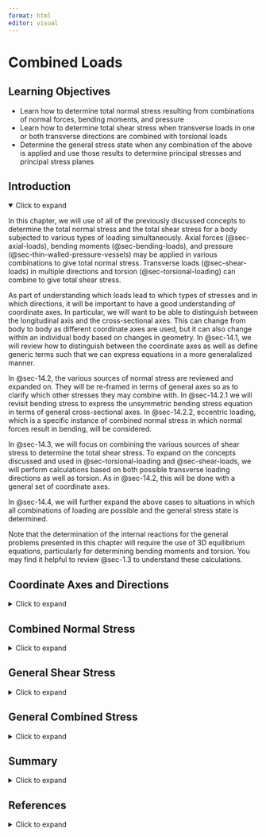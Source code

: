 ```yaml
---
format: html
editor: visual
---
```


# Combined Loads {#sec-combined-loads}

::: {.callout-note icon="false"}
## Learning Objectives

-   Learn how to determine total normal stress resulting from combinations of normal forces, bending moments, and pressure
-   Learn how to determine total shear stress when transverse loads in one or both transverse directions are combined with torsional loads
-   Determine the general stress state when any combination of the above is applied and use those results to determine principal stresses and principal stress planes
:::

## Introduction {.unnumbered}

<details open>

<summary>Click to expand</summary>

In this chapter, we will use of all of the previously discussed concepts to determine the total normal stress and the total shear stress for a body subjected to various types of loading simultaneously. Axial forces (@sec-axial-loads), bending moments (@sec-bending-loads), and pressure (@sec-thin-walled-pressure-vessels) may be applied in various combinations to give total normal stress. Transverse loads (@sec-shear-loads) in multiple directions and torsion (@sec-torsional-loading) can combine to give total shear stress.

As part of understanding which loads lead to which types of stresses and in which directions, it will be important to have a good understanding of coordinate axes. In particular, we will want to be able to distinguish between the longitudinal axis and the cross-sectional axes. This can change from body to body as different coordinate axes are used, but it can also change within an individual body based on changes in geometry. In @sec-14.1, we will review how to distinguish between the coordinate axes as well as define generic terms such that we can express equations in a more generalalized manner.

In @sec-14.2, the various sources of normal stress are reviewed and expanded on. They will be re-framed in terms of general axes so as to clarify which other stresses they may combine with. In @sec-14.2.1 we will revisit bending stress to express the unsymmetric bending stress equation in terms of general cross-sectional axes. In @sec-14.2.2, eccentric loading, which is a specific instance of combined normal stress in which normal forces result in bending, will be considered.

In @sec-14.3, we will focus on combining the various sources of shear stress to determine the total shear stress. To expand on the concepts discussed and used in @sec-torsional-loading and @sec-shear-loads, we will perform calculations based on both possible transverse loading directions as well as torsion. As in @sec-14.2, this will be done with a general set of coordinate axes.

In @sec-14.4, we will further expand the above cases to situations in which all combinations of loading are possible and the general stress state is determined.

Note that the determination of the internal reactions for the general problems presented in this chapter will require the use of 3D equilibrium equations, particularly for determining bending moments and torsion. You may find it helpful to review @sec-1.3 to understand these calculations.

</details>

## Coordinate Axes and Directions {#sec-14.1}

<details>

<summary>Click to expand</summary>

To generalize the discussion for any set of coordinate axes, we will use generic terms for the various directions, as shown in @fig-14.1. The vertical axis of the cross-section will be referred to as the V axis, the horizontal axis of the cross-section will be referred to as the H axis, and the longitudinal (axial) direction will be referred to as the L axis.

The longitudinal direction, synonymous with axial direction, is the direction perpendicular to a cross-section which is cut at a point of interest on a body. The cross-sectional axes are the axes one would draw on the cross-section once the cut is made.

![To maintain generality, we will use V to denote the vertical axis of the cross-section, H to denote the horizontal axis of the cross-section, and L to denote the longitudinal axis of the body based on the cross-section of interest.](images/chapter%2014%20figure%20edits/figure%2014.1.png){#fig-14.1 fig-align="center"}

These directions could change from point to point depending on the location of the point and the geometry of the body. For example, consider the structure in @fig-14.2 with the x, y, z axes oriented at the origin as shown. If we want to examine point P on the structure, we make a vertical cut at point P. The direction normal to the cut surface is the x-direction, so the x axis is the longitudinal axis. When you view the cut surface looking down the x-axis, you see the y and z axes on the cross-section, so those are the cross-sectional axes.

On the other hand, for point Q, we must make a horizontal cut to examine that point. The normal direction then is the vertical, or yaxis. and the cross-sectional axes are the x and z axes.

![The longitudinal (L), horizontal (H), and vertical (V) axes depend on how the axes are arranged globally for the structure as well as the specific location of the point in question.](images/chapter%2014%20figure%20edits/figure%2014.2.png){#fig-14.2 fig-align="center"}

In the following sections, we will express equations in terms of these generic directions so that they will apply to any orientation of coordinate axes.

</details>

## Combined Normal Stress {#sec-14.2}

<details>

<summary>Click to expand</summary>

In previous chapters, individual sources of longitudinal normal stress were considered: axial loads (\@sec-axial-loading), bending loads (@sec-bending-loads), and pressure loads (@sec-thin-walled-pressure-vessels). With all three of these forms of loading present, we would calculate the total longitudinal stress as:

$$
\sigma_L =\frac{\sum F_L}{A}+\sigma_{bending}+\frac{p r}{2 t}
$$

where:

𝜎~L~ = total normal stress in longitudinal direction {Pa, psi\]

F~L~ = force in the longitudinal direction {N, lb\]

A = cross-sectional area \[m^2^, in^2^\]

𝜎~bending~ = bending stress (discussed in more detail below) \[Pa, psi\]

p = internal pressure \[Pa, psi\]

r = inner radius of pipe or pressure vessel \[m, in\]

t = wall thickness of pipe or pressure vessel \[m, in\]

If there is pressure loading, in addition to the contribution to the longitudinal normal stress indicated above, there will also be normal stress in the cross-sectional directions equal to the hoop stress.

$$\sigma_V=\sigma_H=\sigma_{hoop}=\frac{pr}
{t}$$

Of course, for problems with no pressure, the pressure terms would be excluded.

Of the three longitudinal normal stresses, bending stresses tend to be the most complex to understand in terms of calculation inputs and signs, especially with varying coordinate axes directions. @sec-14.2.1 re-visits the concept of bending stress in order to discuss how to generalize the equations presented in @sec-bending-loads to any orientation of body with any arrangement of coordinate axes.

### Generalized Bending Stress Equation {#sec-14.2.1}

In @sec-9.1 , an equation for bending stress in the x direction based on bending around the cross-sectional axes y and z was derived. That equation is:

$$
\sigma_x=-\frac{M_z y}{I_z}+\frac{M_y z}{I_y}
$$

This form of the equation, with the indicated sign in front of each term, is specific to the cross-sectional axes oriented with the z axis positive left and the y axis positive upwards. The negative in front of the M~z~ term and the positive in front of the M~y~ term are part of the derived equation and when the correct signs for M~z~, M~y~, y, and z are inserted, the correct sign of the stress is obtained (positive for tensile and negative for compressive). In @sec-bending-loads, no other cross-sectional axes were considered so that focus on the general concept of bending stress could be more easily maintained.

When the cross-sectional axes are not y and z, we apply the same general form of the above bending stress equation. However, for a different set of axes, not only do we need to change the bending moment and moment of inertia axes in the equation, we need to reconsider the signs. In any given bending load situation, the bending moments are the moments around the centroidal axes of the cross-section (V and H) and the resulting normal stress is in the longitudinal direction (L).

We can then re-phrase the bending stress equation as:

$$
\boxed{\sigma_{(bending)}= \pm\left|\frac{M_V\ d_H}{I_V}\right| \pm\left|\frac{M_H\ d_V}{I_H}\right|}
$$ {#eq-14.1}

| *where*
| *𝜎(~bending)~ = Bending stress in the longitudinal direction \[Pa, psi\]*
| *M~V~ = Bending moment around the vertical axis \[N⸱m, lb⸱in.\]*
| *M~H~ = Bending moment around the horizontal axis \[N⸱m, lb⸱in.\]*
| *d~H~ = Horizontal distance between the point of interest on the cross-section and the V axis \[m, in.\]*
| *d~V~ = Vertical distance between the point of interest on the cross-section and the H axis \[m, in.\]*
| *I~V~ = the moment of inertia about the vertical axis \[m^4^, in.^4^\]*
| *I~H~ = Area moment of inertia about the horizontal axis \[m^4^, in.^4^\]*
| 

The absolute values are used for the bending stress terms with the ⨦ in front to indicate that we will calculate the magnitude of each bending stress term and then assess the signs of the terms independently. The assessment of the signs will be done by visualizing the bending direction, or by using visualization tools which will be described below. Recall that compressive stresses are considered negative and tensile stresses are positive.

@fig-14.3 illustrates the distances dH and dV for the case where the stress at the example point P on the cross-section is being calculated.

It will also be helpful to note that the bending stress at a point that lies directly on a centroidal axis will be zero for bending around that axis. This is evident from the fact that d~H~ =0 for a point on the V axis and d~V~ =0 for a point on the H axis.

![The distances dH and dV that would go in \@eq-14.1 when calculating the bending stress for point P on the cross-section](images/chapter%2014%20figure%20edits/figure%2014.3.png){#fig-14.3 fig-align="center" width="236"}

### Assessing Bending Stress Signs For Generalized Bending Stress Equation {#sec-14.2.2}

The sign on each of the two bending stress terms in @eq-14.1 needs to be determined by inspection of the bending direction. In @sec-9.1, we saw that a bending moment around the horizontal axis causes the normal stress to vary along the vertical axis of the cross-section. In @sec-9.3, we saw that a bending moment around the vertical axis causes normal stress to vary across the horizontal axis of the cross section. Which side is in tension versus compression in each case depends on the direction (clockwise versus counterclockwise) of the bending moment as well as the orientation of the body.

If we can visualize the expected bending due to loading, we can assess if a point will be the "inside" of the bend (compression) or on the "outside" of the bend (tension). For example, in @fig-14.4, the rightwards horizontal force results in bending around the V axis of the cross-section. The direction of the bending is such that all points to the right of the V axis on the cross-section are on the inside of the bend (compression) and all points to the left of the V axis on the cross-section are on the outside of the bend (tension).

In @fig-14.5, the force in the V direction results in a bending moment around the H axis. The direction of the bending is such that all points above the H axis on the cross-section are on the inside of the bend (compression) and all points below the H axis on the cross-section are on the outside of the bend (tension).

![Bending around the V axis](images/chapter%2014%20figure%20edits/figure%2014.4.png){#fig-14.4 fig-align="center" width="493"}

![Bending around the H axis](images/chapter%2014%20figure%20edits/figure%2014.5.png){#fig-14.5 fig-align="center" width="518"}

If visualization is difficult, one can use the following tool (refer to @fig-14.6):

1.  Draw the cross-section as viewed from the end towards the origin. For example, in the case of the columns in @fig-14.4 and @fig-14.5, we would draw the top-down view of the cross-section.
2.  Draw the bending moment arrows around the V and H axes on the sketch of the cross-section. Exaggerate the arrows so they go all the way across.
    -   Make sure to draw the bending moment arrows such that they go over (or in front of) the bending axis (as opposed to under or behind)
3.  The side the arrowhead points to is the compressive side and the side the tail of the arrow is on is the tensile side.

The use of this tool will be demonstrated for the bending stress calculation in @exm-14.1.

![Bending moments around vertical and horizontal axes shown with exaggerated moment arrows](images/chapter%2014%20figure%20edits/figure%2014.6.png){#fig-14.6 fig-align="center" width="425"}

::: {.callout-tip collapse="true" icon="false"}
## Example 14.1

::: {#exm-14.1}
<p>

</p>

The [internal bending moments]{.underline} on a 32 mm diameter solid steel rod are found to be M~x~ = 376 kN mm (clockwise) and M~z~ = 204 kN mm (counterclockwise) as shown. Determine the bending stress at points P and Q.

![](images/chapter%2014%20figure%20edits/example%2014.1%20part%201.png){fig-align="center" width="405"}

::: {.callout-tip collapse="true" icon="false"}
## Solution

1\) Normally, we would draw the FBD of the cut section to find the internal bending moments. In this case, for simplicity, the internal moments are already given.

2\) Write the general bending stress equation and eliminate unnecessary terms.

$$
\sigma_L= \pm\left|\frac{M_H\ dV}{I_H}\right| \pm\left|\frac{M_V\ dH}{I_V}\right|
$$

Looking at the cross-section, we can see that the cross-sectional vertical axis is the z-axis and the cross-sectional horizontal axis is the x axis. The longitudinal axis is the y axis:

$$
\sigma_y= \pm\left|\frac{M_z\ dx}{I_z}\right| \pm\left|\frac{M_x\ dz}{I_x}\right|
$$

**Evaluating point P:**

Because P is on the centroidal z-axis, dx = 0, so the general bending stress equation reduces to:

$$
\sigma_y= \pm\left|\frac{M_x\ dz}{I_x}\right|
$$

3\) Assess the sign:

With the clockwise bending moment around the x-axis, the beam can be visualized as bending "backwards" such that point P will be on the “inside” of the bend, or in compression. An approximation of the resulting shape is sketched below as it would appear from the side view (looking down the x-axis).

Alternatively, draw the cross-section with the exaggerated moment arrow clockwise around the x axis. Since the arrowhead would be pointed towards P, the point is in compression.

![](images/chapter%2014%20figure%20edits/example%2014.1%20part%202.png){fig-align="center" width="411"}

4\) Calculate:

\|Mx\| = given = (376 kN mm)(1000 N/kN) = 376000 N mm

dz = radius = 16 mm

I~x~ =$\frac{\pi}{64}d^4=\frac{\pi}{64}(32mm)^4=51.47\times10^3mm^4$

$$
\begin{aligned}
\sigma_{y_P}&=-\frac{376000{~N}\cdot{mm}\ (16mm)}{51.47 \times 10^{3}{~mm}^4}\\[10pt]
&=-117{~N/mm^2}\\[10pt]
&=-117\ MPa
\end{aligned}
$$

**Evaluating Point Q:**

Because point Q is on the centroidal x axis, dz = 0, so the general bending stress equation reduces to:

$$
\sigma_{y_Q}=\pm\left|\frac{M_z\ dx}{I_z}\right|
$$

3\) Assess the sign:

With the counterclockwise bending moment around the z-axis, the beam can be visulized as bending into somewhat of a backwards "C" shape as viewed from the front (down the z-axis). Point Q would be on the outside of the bend, or in tension.

Alternatively, draw the cross-section with the exaggerated moment arrow counterclockwise around the z-axis. Since Q is at the tail-side, the point is in tension.

![](images/chapter%2014%20figure%20edits/example%2014.1%20part%203.png){fig-align="center" width="458"}

4\) Calculate:

\|Mz\| = given = (204 kN mm)(1000 N/kN) = 204000 N mm

dx = radius = 16 mm

For circular cross-section, I~z~ = I~x~ = 51.47 x 10^3^ mm^4^

$$
\begin{aligned}
\sigma_{y_Q}&=\frac{204000{~N}\cdot{mm}*(16{~mm})}{51.47 \times 10^{3}{~mm}^4}\\[10pt]
&=63.4\ N/mm^2\\[10pt]
&=63.4{~MPa}
\end{aligned}
$$

**σ~yP~ = 116.9 MPa (compression)**

**σ~yQ~ = 63.4 MPa (tension)**
:::
:::
:::

### Eccentric Loading {#sec-14.2.3}

When the line of action of an axial load does not pass through the centroid of a cross section, it will result in both a normal reaction force and a bending moment. For example, consider the traffic light and corresponding free body diagram shown in @fig-14.7.

![The vertical pole is subject to direct axial stress and bending stress](images/CH14%20PNGs/figure%2014.6.png){#fig-14.7 fig-align="center"}

The vertical support pole is subjected to normal forces from the weights of the traffic lights (the weight of the horizontal poles, cameras, etc., are assumed to be negligible for this example). There are also bending moments around both cross-sectional axes (x and z) that result from the fact that the weights are not directly centered on the the support pole.

The total normal stress in the longitudinal direction, σ~y~, at any given point on the pole would be given by:

$$
\sigma_L =\frac{\sum F_L}{A}+\sigma_{bending}
$$

In terms of the general axes discussed in @sec-14.1, and substituting in @eq-14.1 for the bending stress, we have:

$$
\boxed{\sigma_L= \pm\left|\frac{F_L}{A}\right| \pm\left|\frac{M_V d_H}{I_V}\right| \pm\left|\frac{M_H d_V}{I_H}\right|}
$$ {#eq-14.2}

| *where*
| *𝜎~𝐿~ = Bending stress in the longitudinal direction \[Pa, psi\]*
| *F~L~ = Internal normal force in the longitudinal direction \[N, lb\]*
| *A = Cross-sectional area \[m^2^, in.^2^\]*
| *M~V~ = Bending moment around the vertical axis \[N⸱m, lb⸱in.\]*
| *M~H~ = Bending moment around the horizontal axis \[N⸱m, lb⸱in.\]*
| *d~H~ = Horizontal distance between the point on the cross-section for which the stress is being calculated and the V axis \[m, in.\]*
| *d~V~ = Vertical distance between the point on the cross-section for which the stress is being calculated and the H axis \[m, in.\]*
| *I~V~ = the moment of inertia about the vertical axis \[m^4^, in.^4^\]*
| *I~H~ = Area moment of inertia about the horizontal axis \[m^4^, in.^4^\]*

The sign for the first term is positive if the total force is tensile (directed away from the cross-section) and negative if the total force is compressive (pointed towards the cross-section).

@exm-14.2 and @exm-14.3 demonstrate the calculation of normal stress in eccentric loading problems.

@exm-14.4 demonstrates a loading that includes pressure as part of the loading combination and drawing the resulting stress element.

::: {.callout-tip collapse="true" icon="false"}
## Example 14.2

::: {#exm-14.2}
<p>

</p>

The structure is fixed to the ground and subjected to the 75 lb and 50 lb vertical forces shown. Determine the total normal stress at points P and Q on the cross-section located at A-A. Assume the 40 inch horizontal section at the top remains rigid.

![](images/chapter%2014%20figure%20edits/example%2014.2%20part%201.png){fig-align="center"}

::: {.callout-tip collapse="true" icon="false"}
## Solution

1\) Draw the FBD of the structure cut at A-A and write the equilibrium equations to find the internal reactions.

Below is the FBD for the section of the structure above the cut. Using the section above the cut allows us to avoid needing to calculate the reactions at the fixed support.

![](images/chapter%2014%20figure%20edits/example%2014.2%20part%202.png){fig-align="center" width="317"}

In this case, reaction forces R~x~ and R~z~ are 0 by inspection (we can see that there are no forces applied in those directions).

Similarly, reaction moments M~Rx~ and M~Ry~ are 0 by inspection: All the forces only act in the y direction, so M~Ry~ = 0. All the forces pass through the x-axis, so M~Rx~ = 0.

Calculating R~y~ and M~Rz~:

$$\begin{aligned}\sum F_y=R_y-75{~lb}-50{~lb}=0 \quad\rightarrow\quad R_y=125{~lb}\end{aligned}$$ $$\begin{aligned}\sum\ M_z &=\sum\pm(Fy*x)+\sum \pm\ (Fx*y)+M_{Rz}=0\\[10pt]
&=(75{~lb}*15{~in.})-(50{~lb}*25{~in.})+M_{Rz}=0 \quad\rightarrow\quad M_ {Rz}=125{~lb}\cdot{in.}\end{aligned}$$

Remember when calculating reaction moments to calculate moments about the centroidal axes of the cross-section no matter where on the cross-section the point of interest is.

2\) Write the generalized normal stress equation and eliminate unnecessary terms:

$$
\sigma_L= \pm\left|\frac{F_L}{A}\right| \pm\left|\frac{M_V d_H}{I_V}\right| \pm\left|\frac{M_H d_V}{I_H}\right|
$$

In this case, the longitudinal axis (L) is the y-axis. The vertical axis of the cross-section is the z-axis and the horizontal axis is the x-axis. With M~Rx~ = 0, we have:

$$
\sigma_y= \pm\left|\frac{R_y}{A}\right| \pm\left|\frac{M_{Rz}\ d_x}{I_z}\right|
$$

3\) Assess signs:

According the equilibrium equations applied in step 2:

R~y~ points [towards the cut section]{.underline} so it is compressive (negative). In addition, the force will affect all points on the cross-section in the same way, so the Ry/A term will be negative for both points P and Q.

M~Rz~ is counterclockwise for the section of the body above the cut at A-A, but this means that it is clockwise for the section below the cut (equal/opposite reactions).

It tends to be easier to correctly visualize bending direction if we consider the direction of the bending moment for the section of the body attached to the fixed support. In this case, that bending moment is clockwise, so we visualize the tower as also bending clockwise.

We also use that direction of bending moment for drawing the moment on the cross-section when using the visualization tool discussed and used previously.

![](images/chapter%2014%20figure%20edits/example%2014.2%20part%203.png){fig-align="center"}

Based on the above, we can see that point P will be in tension from the bending stress and point Q will be compression.

4\) Calculate the stress:

In addition to R~y~ and M~Rz~, we need:

A = (6in.)(8in.) = 48 in.^2^

d~x~ for point P = x-distance between P and the z-axis = 2 in

d~x~ for point Q = x-distance between Q and the z-axis = 4 in

$I_z = \frac{1}{12}bh^3=\frac{1}{12}(6{~in.})(8{~in.})^3 = 256{~in.^4}$

Evaluating point P:

$$
\sigma_{yP}=-\left|\frac{125{~lb}}{48{~in.^2}}\right|+\left|\frac{(125{~lb}\cdot{in.})(2{~in.})}{256{~in.^4}}\right| \\
\sigma_{yP}=-1.63{~psi}
$$

Evaluating point Q:

$$
\sigma_{yQ}=-\left|\frac{125{~lb}}{48{~in.^2}}\right|-\left|\frac{(125{~lb}\cdot{in.})(4{~in.})}{256{~in.^4}}\right| \\
\sigma_{yQ}=-4.56{~psi}
$$

The negative answers indicates that the stress at both points is ovearll compressive.

**Answers: σ~yP~ = -1.63 psi, σ~yQ~ = -4.56 psi**
:::
:::
:::

::: {.callout-tip collapse="true" icon="false"}
## Example 14.3

::: {#exm-14.3}
<p>

</p>

A post is fixed to the ground and subjected to a 180 kN force pulling up at point P, shown on the cross-section.

Determine the normal stress at point A.

![](images/chapter%2014%20figure%20edits/example%2014.3%20part%201.png){fig-align="center"}

::: {.callout-tip collapse="true" icon="false"}
## Solution

1\) Draw the FBD of the structure cut at an arbitrary y-location and write the equilibrium equations to find the internal reactions.

For the given loading, the internal reactions will be the same for any y location, so we can make a cut anywhere to determine the bending moments and normal force reaction.

FBD above the cut:

![](images/chapter%2014%20figure%20edits/example%2014.3%20part%202.png){fig-align="center" width="255"}

The reaction forces R~z~ and R~x~ are 0 by inspection and the reaction moment M~Ry~ is also zero by inspection since the only applied force acts in the y direction.

$\begin{aligned}\sum F_y=180 kN - R_y=0\quad\rightarrow\quad R_y=180 kN\end{aligned}$

$\begin{aligned}\sum M_x&=\sum\pm(Fy*z)+\sum\pm(Fz*y)+M_{Rx}\\[10pt]&=(180{~kN}*50{~mm})+M_{Rx}=0 \quad\rightarrow\quad M_{Rx}=-9000{~kN}\cdot{mm} \end{aligned}$

$\begin{aligned}\sum M_z&=\sum\pm(F_x*y)+\sum\pm(F_y*x)+M_{Rz}=0\\[10pt]&=(180kN*40mm)+M_{Rz}=0\quad\rightarrow\quad M_{Rz}=-7200\ kN\cdot mm\end{aligned}$

2\) Write the generalized normal stress equation:

Applying the generalized normal stress equation (with the pressure term omitted):

$$
\sigma_{L}= \pm\left|\frac{F_L}{A}\right| \pm\left|\frac{M_V d_H}{I_V}\right| \pm\left|\frac{M_H d_V}{I_H}\right|
$$

In this case, the longitudinal axis of the post is the y-axis, the vertical axis of the cross-section is the z axis, and the horizontal axis of the cross-section is the x-axis. So we have:

$$
\begin{aligned}
&\sigma_{yA}=\pm\left|\frac{R_y}{A}\right|\pm\left|\frac{M_z d_x}{I_z}\right|\pm\left|\frac{M_x d_z}{I_x}\right| \\
\end{aligned}
$$

3\) Assess the signs:

According to the equilibrium analysis, R~y~ points away from the cross-section, so that force results in tensile stress (positive).

The bending moments were both found to be negative(clockwise) for the section of the body above the cut. As was discussed in @exm-14.2, to easier visualize the bending, we will use the direction of the bending moments on the section of the body below the cut (where the fixed support is). These reaction moments will be opposite in direction to what we found in step 1.

Below the cut, we will have M~Rx~ = 9000 kN mm (counterclockwise) which will put point A in tension.

We will also have M~Rz~ = 7200 kN mm (counterclockwise) which will put point A in compression.

![](images/chapter%2014%20figure%20edits/example%2014.3%20part%203.png){fig-align="center"}

$$
\sigma_{yA}=\left|\frac{180,000{~N}}{(0.2{~m})(0.15{~m})}\right|- \left|\frac{7200{~N}\cdot{m}*0.085{~m}}{\frac{1}{12}(0.15{~m})(0.2 {~m})^3}\right|+\left| \frac{9000{~N}\cdot{m}*0.075{~m})}{\frac{1}{12}(0.2{~m})(0.15{~m})^3}\right| \\[10pt]\sigma_{y A}=11.9 MPa
$$

The stress works out to be positive and therefore tensile.

**Answer: σ~yA~ =11.9 MPa**
:::
:::
:::

::: {.callout-tip collapse="true" icon="false"}
## Example 14.4

::: {#exm-14.4}
<p>

</p>

For the pressurized pipe loaded as shown, determine the total normal stress at point K. Noting that there would be no shear stress at point K for this loading, represent the general stress state of point H on a stress element. The pipe has an outside diameter of 200 mm and a wall thickness of 10 mm. The load P~z~ = 18 kN and the internal pressure in the pipe is 1500 kPa.

![](images/chapter%2014%20figure%20edits/example%2014.4%20part%201.png){fig-align="center" width="443"}

::: {.callout-tip collapse="true" icon="false"}
## Solution

1\) Draw the FBD of the structure cut at point K and write the equilibrium equations to find the internal reactions.

FBD above the cut:

![](images/chapter%2014%20figure%20edits/example%2014.4%20part%202.png){fig-align="center" width="335"}

There are no forces in the x or y directions, so Rx= Ry =0.

The 18kN force is parallel to the z-axis and goes through the x-axis so M~Rz~ =M~Rx~ = 0.

M~Ry~ is not zero; however, point K is on the y-axis, so this point will not be affected by M~Ry~ (the x distance from the y-axis to K on the cross-section is 0).

Thus, we do not need to calculate any moment reactions.

$\sum F_y=R_y-18{~kN}=0 \quad\rightarrow\quad R_y=18{~kN}$

2\) Write the general normal stress equation and eliminate unnecessary terms. Note that since we have pressure loading, there will be normal stress in the cross-sectional directions (hoop stress) as well as in the longitudinal direction:

$$
\sigma_L= \pm\left|\frac{F_L}{A}\right| \pm\left|\frac{M_V d_H}{I_V}\right| \pm\left|\frac{M_H d_V}{I_H}\right| + \frac{p r}{2 t}
$$

$$
\sigma_{V}=\sigma_{H}=\sigma_{hoop}=\frac{pr}{t}
$$

In this problem, the longitudinal direction is the z direction and the cross-sectional directions are x and y. Eliminating both bending stress terms:

$$
\begin{aligned}
\sigma_{zK} = \pm\left|\frac{R_z}{A}\right| + \frac{p r}{2 t} \\[10pt]
\sigma_{x} =\sigma_y=\frac{p r}{t}
\end{aligned}
$$

3\) Assess signs:

According to the equilibrium analysis, R~z~ points towards the cut section, so the first term in the stress equation will be negative. Internal pressure stress will always be positive.

4\) Calculate:

$$
\begin{aligned}
\sigma_{zK}&=-\left|\frac{R_z}{A}\right|+\frac{pr}{2t} \\[10pt]
&=-\frac{18,000{~N}}{\pi\left(0.1^2-0.09^2\right){~m^2}}+\frac{(1,500,000{~Pa})(0.1{~m})}{2(0.01{~m})} \\[10pt]
&=4.48{~MPa}
\end{aligned}
$$

$$
\sigma_x=\frac{pr}{t}=\frac{(1,500,000{~Pa})(0.1{~m})}{0.01{~m}}=15{~MPa}
$$

5\) Sketch the stress element, noting that point K is in the xz-plane.

![](images/chapter%2014%20figure%20edits/example%2014.4%20part%203.png){fig-align="center" width="359"}
:::
:::
:::

::: {.callout-warning icon="false"}
## Step-by-step: **Combined normal stress**

1.  Cut the structure at the point of interest and determine the internal reactions.

    -   The sum of the forces in the longitudinal direction will give the total normal force.

    -   The sum of the moments about each of the cross-sectional centroidal axes will give the bending moments: M~V~ about the vertical axis and M~H~ about the horizontal axis.

2.  Write the general normal stress equation for the longitudinal and cross-sectional directions and eliminate unnecessary terms (terms from loading that is not applied or that does not affect the point in question).

    $\sigma_L= \pm\left|\frac{F_L}{A}\right| \pm\left|\frac{M_V d_H}{I_V}\right| \pm\left|\frac{M_H d_V}{I_H}\right| + \frac{p r}{2 t}$

    $\sigma_{V}=\sigma_{H}=\sigma_{hoop}=\frac{pr}{t}$

3.  Assess signs, assigning a positive sign to tensile terms and a negative sign to compressive terms.

    -   For longitudinal forces, this is determined based on if the internal reaction forces points to (compression) or away from (tensile) the cut section.

    -   For bending moments, this done by visualizing if the point will be on the inside part of the bend (compression) or outside part of the bend (tension). Drawing the bending moment arrow on the cross-section can be helpful in making this determination.

    -   Internal pressure is always positive

4.  Calculate, subbing in the reactions determined in step 1 and the relevant geometerical quantities.

5.  If needed, represent the stress state on a stress element.
:::

</details>

## General Shear Stress {#sec-14.3}

<details>

<summary>Click to expand</summary>

Shear stress due to torsion was discussed in @sec-torsional-loading while shear stress due to transverse loading was discussed in @sec-shear-loads. In this section, the additional considerations that go into determining the total shear stress when both forms of loading are present will be discussed.

### Shear Stress due to Torsion {#sec-14.3.1}

As discussed in @sec-6.1, shear stress due to torsion in a circular shaft can be calculated as (@eq-6.1):

$$
\tau_{(torsional)}=\frac{T \rho}{J}
$$

where:

$T=Torque=\sum M_L$ (N m, lb in.)

𝜌 = radial distance to point on cross-section (m, in.)

J = polar moment of inertia for circular cross-section (m^4^, in.^4^)

For general problems, one may need to sum moments to calculate T, so it is important to remember that torque is the moment about the longitudinal axis of a body, or that component of the moment that causes the body to twist. Since this form of shear stress will be combined with transverse shear stress to get the total, understanding the sign of the shear stress will be important.

As discussed in @sec-12.1, the sign of shear stress is based on the orientation of the shear stress arrows on the stress element.To determine in which direction to draw a shear stress arrow on a stress element for a particular point, one must cut the body at one edge of the stress element that represents the point and visualize the direction in which the shear load would act across the cut.

For example, in @fig-14.7, the stress element is shown to be in the L-H plane. When the cylinder is cut at the top of the stress element, we examine the bottom section of the cylinder and note that the reaction torque at the cut surface goes in the opposite direction to that which is applied at the bottom surface. This results in a counterclockwise reaction torque at the cut, which means that the top section tends to want to twist (and exert a force) from left to right across the top edge of the element.

If the longitudinal axis is positive upwards, the top face is a positive face. In addition, if the horizontal axis is positive to the right, the rightwards shear force arrow is in the positive direction. Together this means that the shear stress can be concluded to be positive since we would have a positive shear force on a positive face.

Similarly, when the cut is made at the bottom edge of the element, we can examine the top section of the cylinder for which equilibrium dictates that there is a clockwise reaction moment at the cut edge. This means that the bottom section tends to want twist from right to left across the bottom element edge. If the L axis is positive upwards so that the top face is a positive face, and the H axis is positive to the right, the leftwards shear force would be a negative force acting on a negative face, so the shear stress would still be concluded to be positive.

If the H axis were to be oriented to be positive to the left instead, then this same shear stress would be negative. The same can be said if the H axis is positive to the right but the L axis is positive downwards.

![Observation of the direction of the shear load acting on the stress element indicates the sign of the shear stress.](images/chapter%2014%20figure%20edits/figure%2014.8.png){#fig-14.8 fig-align="center"}

### Shear Stress due to Transverse Shear {#sec-14.3.2}

In @sec-shear-loads, the equation $\tau=\frac{V Q}{I t}$ (@eq-10.2) was evaluated to find the shear stress due to transverse shear force V. In that chapter, only one direction of shear force was considered for each problem and the sign of the shear stress was not considered. For general loading, we may have two directions of transverse shear force corresponding to the two cross-sectional axes directions, as shown on the illustration of the bar in @fig-14.9, so we will need to apply the transverse shear stress equation for both directions and also understand the signs so that we can combine them with each other and with the torsional shear stress.

When applying the transverse shear stress equations for specific directions of shear force, it is helpful to keep the following in mind:

1.  The cut one makes to determine the first moment of area Q will be perpendicular to the direction of shear force direction (illustrated on the cross-sections in @fig-14.9).
2.  The area moment of inertia (I) will be the moment of inertia around the axis perpendicular to the shear force direction.
3.  The thickness (t), as before, refers to the thickness of the solid part of the cross section that one cuts through to calculate Q (illustrated on the cross-sections in @fig-14.9).

Using the same reference axes as with the general normal stress equation (H for horizontal centroidal axis and V for vertical centroidal axis), the transverse shear stress equation can be written as follows:

$$
\boxed{\tau_{(transverse)}= \pm\left|\frac{V_H Q_V}{I_V t_V}\right| \pm\left|\frac{V_V Q_H}{I_H t_H}\right|}
$$ {#eq-14.3}

| *where*
| *𝜏~(transverse)~ = Transverse shear stress at point of interest \[Pa, psi\]*
| *V~H~ = Internal horizontal shear force \[N, lb\]*
| *V~V~ = Internal vertical shear force \[N, lb\]*
| *Q~V~ = First moment of area about the vertical axis passing through the point of interest \[m^3^, in.^3^\]*
| *Q~H~ = First moment of area about the horizontal axis passing through the point of interest \[m^3^, in.^3^\]*
| *I~V~ = Area moment of inertia about the vertical centroidal axis \[m^4^, in.^4^\]*
| *I~H~ = Area moment of inertia about the horizontal centroidal axis \[m^4^, in.^4^\]*
| *t~V~ = Vertical thickness of the cross-section \[m, in.\]*
| *t~H~ = Horizontal thickness of the cross-section \[m, in.\]*

![Both directions of transverse shear force applied to a bar and the corresponding cuts on the cross-section used to find Q.](images/figure%2014.9%20copy.png){#fig-14.9 fig-align="center" width="461"}

When assessing the contributions to shear stress present for any given point, a simplifying observation that can be made is:

1\) If a point is on the top or bottom edge of a non-circular cross-section, or is the top or bottom point of a circular cross-section, it will experience no transverse shear stress from a vertical shear force.

2\) If a point is on the left or right edge of a non-circular cross-section, or is the left most or right most point of a circular cross-section, it will feel no transverse shear stress from a horizontall shear force.

For example, in @fig-14.9, point P will experience no shear stress from V~V~ and point S will feel no shear stress from V~H~. @fig-14.10 further illustrates the statements above.

The reason is that, in the case of a vertical shear force, the top and bottom edges of the cross-section are free edges since bending results only around the H axis. Similarly, in the case of a horizontal shear force, the left and right edges of the cross-section are free surfaces since bending results only around the V axis. For a circular cross-sections, the idea is similar, but only applies to the points at the top/bottom and left/right positions along the centroidal axes on the perimeter.

![Locations of zero transverse shear stress depending based of direction of shear force](images/chapter%2014%20figure%20edits/figure%2014.14.png){#fig-14.10 fig-align="center" width="461"}

The signs on the shear stress are determined similarly to the manner described in @sec-14.2.1 for torsion. The direction of the internal shear force is determined by equilibrium and the resulting shear stress would be drawn in that same direction on the cut surface of the element. For example, in @fig-14.9, point S is on the V-L plane. @fig-14.11 shows the element drawn from the side view, down the H axis. The vertical shear force acts downwards on the right side of the stress element. If the axes are oriented such that the longitudinal axis is positive to the right, the right side of the stress element is the +L face. If the vertical axis of the cross-section is positive upwards, than V~V~ in the shown direction results in a negative shear stress.

Similarly, point P is on the H-L plane. In @fig-14.11, the stress element is drawn from the top-down view (viewing down the V axis). The horizontal shear force acts upwards on the right side of the stress element. If the right side is the +L face, and top is the +H face, then the shear stress based on the shown loading is positive and vice versa.

![Stress elements for points S and P in Figure 14.9. The blue arrows correspond to the direction of the shear stress inducing shear force for the respective point on the face that it acts on if we make a cut at the point.](images/figure%2014.10.png){#fig14.11 fig-align="center" width="503"}

### Combined Shear Stress {#sec-14.3.3}

Now we can consider the case of bodies having both torsion and transverse shear stresses. Given a general loading, one may need to calculate the torque and also identify which of the forces constitute transverse shear forces. It will be helpful to remember that the transverse shear forces are the forces in the directions of the cross-sectional axes and torsion is the moment about the longitudinal axis.

The total shear stress acts in the plane of the point of interest. It can be calculated as:

$$ \boxed{\tau= \pm\left|\frac{T \rho}{J}\right| \pm\left|\frac{V_H Q_V}{I_V t_V}\right| \pm\left|\frac{V_V Q_H}{I_H t_H}\right|} $$ {#eq-14.4}

| *where*
| *𝜏 = Shear stress at point of interest \[Pa, psi\]*
| T = Internal torque \[N·m, lb·in.\]
| 𝜌 = Radial distance from centroid to point of interest \[m, in.\]
| J = Polar moment of inertia *\[m^4^, in.^4^\]*
| *V~H~ = Internal horizontal shear force \[N, lb\]*
| *V~V~ = Internal vertical shear force \[N, lb\]*
| *Q~V~ = First moment of area about the vertical axis passing through the point of interest \[m^3^, in.^3^\]*
| *Q~H~ = First moment of area about the horizontal axis passing through the point of interest \[m^3^, in.^3^\]*
| *I~V~ = Area moment of inertia about the vertical centroidal axis \[m^4^, in.^4^\]*
| *I~H~ = Area moment of inertia about the horizontal centroidal axis \[m^4^, in.^4^\]*
| *t~V~ = Vertical thickness of the cross-section \[m, in.\]*
| *t~H~ = Horizontal thickness of the cross-section \[m, in.\]*

@exm-14.5 demonstrates the calculation of total shear stress when torsion and transverse shear are both acting.

@exm-14.6 demonstrates the calculation of transverse shear stress with multiple directions of shear force.

::: {.callout-tip collapse="true" icon="false"}
## Example 14.5

::: {#exm-14.5}
<p>

</p>

A solid steel bar with an outside diameter of  6.70 in. is fixed to the wall. A 900 lb force acts vertically and a 1500 lb force acts in the positive x direction as shown. Determine the maximum shear stress at points J and K on the outside of the pipe.

![](images/chapter%2014%20figure%20edits/example%2014.5%20part%201.png){fig-align="center"}

::: {.callout-tip collapse="true" icon="false"}
## Solution

1.) Cut the body at the cross-section where K and J are located and draw the FBD of the cut section.

We will examine the section to the right of the cut to avoid needing to find the reactions at the wall.

![](images/chapter%2014%20figure%20edits/example%2014.5%20part%202.png){fig-align="center" width="390"}

The cross-sectional axes are the x and z axes, so these are the bending moment and transverse shear directions. The y axis is perpendicular to the cross-section, so it is the longitudinal axis.

Before proceeding with equilibrium calculations, we note that we are only asked to find shear stress. Therefore, we do not need to know the bending moments M~Rx~ and M~Rz~ and we do not need to know the normal force R~y~.

The shear forces are the forces in the cross-sectional directions (R~x~ and R~z~). We find them by applying the force equilibrium equations:

$\begin{aligned}& \sum F_x=R_x+1500 lb=0\quad\rightarrow\quad R_x=V_x=-1500 lb \\& \sum F_z=R_z+900{~lb}=0 \quad\rightarrow\quad R_z=V_z=-900{~lb}\end{aligned}$

The torque is the moment about the longitudinal axis (M~Ry~). We find it by applying the moment equilibrium equation for the y axis. Note that in the FBD, the direction of M~RY~ is assumed to act counterclockwise around the y axis when viewing from the positive end to the negative (right to left).

$\sum M_y=M_{Ry}+(900{~lb})(18{~in.})=0 \quad\rightarrow\quad M_{Ry}=T=-16,200{~lb\ in} \\$The negative result means that the torque acting at the cut side of the FBD we drew is clockwise around the y axis when viewing from the positive side towards the negative (right to left).

2\) Write the general shear stress equation and eliminate unnecessary terms:

$$
\tau= \pm\left|\frac{T \rho}{J}\right| \pm\left|\frac{V_H Q_V}{I_V t_V}\right| \pm\left|\frac{V_V Q_H}{I_H t_H}\right|
$$

The horizontal axis of the cross-section is the x-axis and the vertical axis is the z axis.

Point K is on the yz plane. Since point K is on the x axis, it will not experience shear stress from V~x~.

Point J is on the xy plane. Since point J is on z axis, it will not experience shear stress from V~z~.

$$
\tau_{Kyz}= \pm\left|\frac{T \rho}{J}\right| \pm\left|\frac{V_z Q_x}{I_x t_x}\right|
$$

$$\tau_{Jxy}= \pm\left|\frac{T \rho}{J}\right| \pm\left|\frac{V_x Q_z}{I_z t_z}\right|$$

3\) Assess the signs.

For the torsional stress term:

If we consider the stress element for each point to be just inside of the cut section we used to find the internal reactions, as shown in the figure below, the left side of each element will be the side that the calculated internal shear loads act on.

Based on the direction of torque we found, we can see that it acts in the upwards direction across the left face of both stress elements. For point K, this results in a negative contribution to the shear stress but for point J, it will be positive.

For the shear forces:

R~z~ was found to act in the negative z direction so it will act downwards on the left face of the stress element for point K. This shear stress will be positive.

R~x~ was found to act in the negative x direction so it will act upwards on the left face of the stress element for point J. This shear stress will also be positive.

Now we have:

$$\tau_{Kyz}= -\frac{T \rho}{J}+\frac{V_z Q_x}{I_x t_x}
$$

$$\tau_{Jxy}= \frac{T \rho}{J} +\frac{V_x Q_z}{I_z t_z}
$$

![](images/chapter%2014%20figure%20edits/example%2014.5%20part%203.png){fig-align="center" width="277"}

![](images/chapter%2014%20figure%20edits/example%2014.5%20part%204.png){fig-align="center" width="477"}

4\) Calculate:

For a circular cross-section:

$Q_x=Q_z=\frac{1}{12}d^3=\frac{1}{12}(6.70\ in)^3=25.06\ in^3$

$I_x=I_z=\frac{\pi}{64}d^4=\frac{\pi}{64}(6.7\ in)^4=98.92$

$J=\frac{\pi}{32}d^4=\frac{\pi}{32}(6.7\ in)^4=197.83\ in^4$

So for point K:

$$\begin{aligned}\tau_{Kyz}&= -\frac{T \rho}{J}+\frac{V_z Q_x}{I_x t_x}\\[10pt]
&=\frac{(-16200\ lb\ in)(\frac{6.70\ in}{2})}{197.83\ in^4}+\frac{(900\ lb)(25.06\ in^3)}{(98.92\ in^4)(6.70\ in)}\\[10pt]
&=-274.3\ psi+34.04\ psi\\[10pt]
&=-240.3\ psi
\end{aligned}
$$

For point J, the torsional shear stress will be the same magnitdue, so we have:

$$
\begin{aligned}\tau_{Jxy}&=274.3\ psi+\frac{(1500\ lb)(25.06\ in^3)}{(98.92\ in^4)(6.7\ in)}\\
&=331.0\ psi
\end{aligned}
$$

**Answers:** **τ~Kyz~ = -240.27 psi, τ~Jxy~ = 331.02 psi**
:::
:::
:::

::: {.callout-tip collapse="true" icon="false"}
## Example 14.6

::: {#exm-14.6}
<p>

</p>

Two forces are applied to a rectangular post as shown. Determine the shear stress at points P and S.

![](images/chapter%2014%20figure%20edits/example%2014.6%20part%201.png){fig-align="center"}

::: {.callout-tip collapse="true" icon="false"}
## Solution

1\) Draw the FBD of the structure cut at at the vertical location where P and S are located and apply equilibrium to find the internal reactions.

FBD of the section above the cut:

![](images/chapter%2014%20figure%20edits/example%2014.6%20part%202.png){fig-align="center" width="332"}

The cross-sectional axes are the x and y axes, so these are the bending moment and transverse shear directions. The z axis is perpendicular to the cross-section, so it is the longitudinal axis.

As with the previous example, we note that we are only being asked for shear stress, so the bending moments M~Rx~ and M~Ry~ are not necessary to find for this problem. (However, this problem is re-visited in @exm-14.7 and those moments are found in that example).

Finding the internal shear forces using force equilibrium equations:

$\sum F_x=R_x-94\ kN=0\quad\rightarrow\quad R_x=V_x=94 kN$

$\sum F_y=R_y+78\ kN=0\quad\rightarrow\quad R_y=V_y=-78\ kN$

Since both of the applied forces go through the centroidal z axis, neither will create a moment around that axis, so:

M~Ry~ = T = 0

2\) Write the general shear stress equation and eliminate unnecessary terms. Given that there is no torsion in this problem, the general shear stress equation can be written:

$$
\tau= \pm\left|\frac{V_H Q_V}{I_V t_V}\right| \pm\left|\frac{V_V Q_H}{I_H t_H}\right|
$$

Where the horizontal axis of the cross-section is the y–axis and the vertical axis of the cross section is the x-axis.

As discussed in @sec-14.3.2, since point P is on the bottom edge of the cross-section, it will not experience shear stress from V~x~.

Point S is on the right edge of the cross-section, so it will not experience shear stress from V~y~.

This leaves us with:

$$\tau_{Pyz}=\pm \left|\frac{V_y\ Qx}{I_x\ t_x}\right|
$$

$$
\tau_{Sxz}=\pm \left|\frac{V_x\ Qy}{I_y\ t_y}\right|
$$

3\) Assess the signs.

Since we used the top section of the cut to calculate internal reactions, we consider the stress elements to be at the bottom of the section, just inside the cut surface. The shear forces then act on the bottom face of the stress elements.

Vy was found to act in the negative y direction, so it gets drawn directed to the left at the bottom of the P stress element. This results in a positive shear stress for point P.

$$\tau_{Pyz}=\frac{V_y\ Qx}{I_x\ t_x}
$$

Vx was found to act in the positive x direction. so it gets drawn directed to the left at the bottom of the S stress element. This results in a negative shear stress for point S.

$$\tau_{Sxz}=-\frac{V_x\ Qy}{I_y\ t_y}
$$

![](images/chapter%2014%20figure%20edits/example%2014.6%20part%203.png){fig-align="center" width="215"}

![](images/chapter%2014%20figure%20edits/example%2014.6%20part%204.png){fig-align="center" width="214"}

4\) Calculate.

With:

$V_H = V_y = 78{~kN}$

$V_V = V_x = 94{~kN}$

$I_H=I_y=\frac{1}{12}(160{~mm})(120{~mm})^3=23.04 \times 10^6{~mm}^4=23.04 \times 10^{-6}{~m}^4$

$I_V=I_x=\frac{1}{12}(160{~mm})^3(120{~mm})=40.96 \times10^6{~mm}^4=40.96 \times 10^{-6}{~m}^4$

For point P we need Q~x~ and t~x~. Cutting vertically through point P on the cross-section:

$$
\begin{aligned}&Q_x=A'y'=\frac{1}{2}(160{~mm})(120{~mm})*\left(\frac{1}{4}\right)(160{~mm})=384000{~mm}^3=384 \times 10^{-6}{~m}^3\\[10pt]
&t_x=120\ mm = .12\ m
\end{aligned}
$$

![](images/example%2014.6%20edits/example%204.6%20part%20?.png){fig-align="center" width="226"}

For point S we need Q~y~ and t~y~. Cutting horizontally through point S on the cross-section:

$\begin{aligned}&Q y=A'x'=(160{~mm})(30{~mm})*(60{~mm}-15{~mm})=216000{~mm}^3=216 \times 10^{-6}{~m}^3\\[10pt]&ty=160\ mm=.16\ m\end{aligned}$

![](images/example%2014.6%20edits/example%2014.6%20part%20??.png){fig-align="center" width="242"}

So

$$
\tau_{Pyz}=\frac{V_y Q_x}{I_x t_x}=\frac{(78000{~N})(384 \times 10^{-6}{~m}^3)}{(40.96 \times 10^{-6}{~m}^4)(0.12{~m})}=6.09{~MPa}
$$

$$
\tau_{Sxz}=-\frac{V_x Q_y}{I_y t_y}=-\frac{(94000{~N})(216 \times 10^{-6}{~m}^3)}{(23.04 \times 10^{-6}{~m}^4)(0.16{~m})}=-5.51{~MPa}
$$

**Answers:**

**τ~Pyz~ = 6.09 MPa**

**τ~Sxz~\~ = -5.51 MPa**
:::
:::
:::

::: {.callout-warning icon="false"}
## Step-by-step: Combined shear stress

1.  Cut the body at the location of the point of interest and determine the internal reactions at that point.

2.  Write the generalized shear stress equation and eliminate unnecessary terms (terms from loading that is not applied or that does not affect the point in question).

    $$
    \tau= \pm\left|\frac{T \rho}{J}\right| \pm\left|\frac{V_H Q_V}{I_V t_V}\right| \pm\left|\frac{V_V Q_H}{I_H t_H}\right|
    $$

    1.  Remember that if the point in question is on an edge that the transverse shear force passes through (or if the point is on a particular centroidal axis of a circular cross-section), the shear stress from that direction of shear force will be 0.

3.  Assess the signs by drawing the direction in which the shear stress acts on the cut side of the stress element.

4.  Calculate.

    Remember when finding Q to cut through the point in the direction perpendicular to th shear force.
:::

</details>

## General Combined Stress {#sec-14.4}

<details>

<summary>Click to expand</summary>

Once the total normal stress and total shear stress at a specified point is calculated, the general stress state can be represented on a stress element and used to determine principal stresses, principal planes, and max/min shear stresses.

In @exm-14.7, the problem from @exm-14.6 is extended to find the principal stresses and max/min shear stresses.

::: {.callout-tip collapse="true" icon="false"}
## Example 14.7

::: {#exm-14.7}
<p>

</p>

Revisit @exm-14.6 to find the principal stresses and max/min shear stresses for point P on the post:

![](images/chapter%2014%20figure%20edits/example%2014.6%20part%201.png){fig-align="center"}

::: {.callout-tip collapse="true" icon="false"}
## Solution

In @exm-14.6 the total shear stress for point P was found to be positive 10.83MPa.

To find the principal stresses, we must:

1\) finish finding the general stress state by also finding the total normal stress and

2\) use the principal stress equations or Mohr’s Circle.

To complete the first task:

1\) Again, use the FBD of the section of the post above the cut made at the vertical location of P and S.

![](images/chapter%2014%20figure%20edits/example%2014.6%20part%202.png){fig-align="center" width="332"}

We know from @exm-14.6 that R~x~ = 94 kN and R~y~ = - 78 kN.

By inspection, we can see that R~z~ = 0.

Point P is on the vertical axis of the cross-section (x axis), so we know that it will not experience any bending stress from M~Rx~ .

As noted in the previous example, M~Ry~ = 0 by inspection, but it would not contribute to the normal stress in any case since that would be a torsional moment.

Thus, the only bending moment reaction we need to calculate is M~Ry~ . Using the moment equilibrium equation for the y-axis:

$\begin{aligned}\sum M_y&=(-94{~kN})(150{~mm})+M_{Ry}=0\\ &=-14,100{~kN\ mm}+M_{Ry}=0\quad\rightarrow\quad M_{Ry}=14,100{~kN\ mm}\end{aligned}$

The generalized normal stress equation (with no pressures) is:

$$
\sigma_{L}= \pm\left|\frac{F_L}{A}\right| \pm\left|\frac{M_V d_H}{I_V}\right| \pm\left|\frac{M_H d_V}{I_H}\right|
$$

With no force in the longitudinal direction and point P located on the x axis (see discussion above), we can reduce the equation to:

$$
\sigma_z=\pm \left |\frac{M_Ry\ x}{I_y}\right| 
$$

To assess the sign, we note that we determined the reaction moment at the cut surface of the upper section of post to be positive, or counterclockwise. That means the reaction moment at the cut surface for the lower section of post (beneath the cut at P and S) will be negative, or clockwise. As mentioned in @exm-14.2 and @exm-14.3, we want to use the bending moment on the lower section to visualize the bending since it is attached to the fixed support.

With a clockwise moment around the y-axis for the lower section of post, we visualize the curve of the bend to go "backwards" around the y-axis. From the side view (looking down the y-axis), the post would look like it curves around to the right, placing point P on the outside of the bend (tension).

Alternatively, drawing the cross-section from the top-down view with the clockwise moment arrow drawn around the y-axis shows that point P is on the ithe tail of the cross-section, confirming tension at this point.

So $\sigma_z=\frac{M_Ry\ x}{I_y}$

![](images/example%2014.6%20edits/??.png){fig-align="center" width="247"}

Recalling $I_y = 23.04 \times 10^{-6}{~m^4}$ from @exm-14.6, the normal stress at P is then:

$$
\begin{aligned}
&\sigma_{Pz}=\frac{M_y x}{I_y}\\
&\sigma_{Pz}=\frac{14,100{~N}\cdot{m}(0.06{~m})}{23.04 \times 10^{-6}{~m^4}}\\
&\sigma_{Pz}=36.77{~MPa}
\end{aligned}
$$

Now that the total shear stress and total normal stress are known, the stress state can be represented on a stress element.

![](images/chapter%2014%20figure%20edits/example%2014.6?.png){fig-align="center" width="280"}

Applying the simplified version of the principal stress equations and the max/min shear equation (in terms of the general xy plane), we get:

$$
\begin{aligned}
& \sigma_{1,2}=\frac{\sigma_x+\sigma_y}{2} \pm \sqrt{\left(\frac{\sigma_x-\sigma_y}{2}\right)^2+\tau_{x y}{ }^2} \\
& \tau_{\max , \min }= \pm \sqrt{\left(\frac{\sigma_x-\sigma_y}{2}\right)^2+\tau_{x y}{ }^2}
\end{aligned}
$$

In this case, since the point P is in the y-z plane instead of the x-y plane, we can replace the x subscripts with y and the y subscripts with z, so the equations become:

$$
\begin{aligned}
& \sigma_{1,2}=\frac{36.77{~MPa}+0}{2} \pm \sqrt{(\frac{36.77{~MPa}-0}{2})^2+(6.094{~MPa})^2}\\
&\sigma_{1,2}=37.75{~MPa}, -.984{~MPa} \\
& \tau_{\max , \min }=\sqrt{(\frac{36.77{~MPa}-0}{2})^2+(6.094{~MPa})^2}\\
&\tau_{max,min}=19.37{~MPa},-19.37{~MPa}
\end{aligned}
$$

**σ~1~ = 37.75 MPa**

**σ~2~ = -.984 MPa**

**τ~min~ = -19.37 MPa**

**τ~max~ = 19.37 MPa**
:::
:::
:::

</details>

## Summary

<details>

<summary>Click to expand</summary>

::: {.callout-note icon="false"}
## Key takeaways

The overall general stress state for any given point on a loaded body is found by calculating and combining all forms of normal stress and all forms of shear stress.

The combined normal stress at a point comes from normal forces, bending stress, and pressure. Normal forces are the forces perpendicular to the cross-section the point in question is on. These are also the forces in the longitudinal direction. The bending moment contribution to normal stress comes from bending moments around the centroidal cross-sectional axes. Both normal forces and bending moments will result in stress in the longitudinal direction with respect to the location of the cross-section.

Pressure will result in normal stress in two directions (hoop and axial). The axial stress will combine with the normal stress from normal forces and bending moments to result in an overall longitudinal stress. The hoop stress will be the only stress in that direction for the situations considered in this text.

Since the stresses are added together, it is important to also understand the sign of each stress. Compressive stresses are negative and tensile stresses are positive. In bending, one can visualize the bending shape of a body to determine if a point will be in tension or compression or use the visual aid described in @sec-14.1. Internal pressure will always be tensile.

The combined shear stress at a point comes from torsion and transverse shear forces. The torsional moment is the moment about the longitudinal axis. The transverse shear forces are the forces in the directions of the cross-sectional axes. The signs for shear stress are determined by drawing the stress element and considering the direction of the internal torque or shear force on the cut edge of the element relative to the positive and negative faces of the element.
:::

::: {.callout-note icon="false"}
## Key equations

$$
\sigma_L= \pm\left|\frac{F_L}{A}\right| \pm\left|\frac{M_V d_H}{I_V}\right| \pm\left|\frac{M_H d_V}{I_H}\right|+\frac{p r}{2 t}
$$

$$
\sigma_{hoop}=\frac{p r}{t}
$$

$$
\tau= \pm\left|\frac{T c}{J}\right| \pm\left|\frac{V_H Q_V}{I_V t_V}\right| \pm\left|\frac{V_V Q_H}{I_H t_H}\right|
$$

where

L = longitudinal axis

V = vertical centroidal axis of cross-section

H = horizontal centroidal axis of cross-section
:::

</details>

## References {.unnumbered}

<details>

<summary>Click to expand</summary>

**Figures**

All figures in this chapter were created by Kindred Grey in 2025 and released under a CC BY-NC-SA license.

</details>
